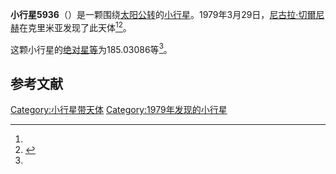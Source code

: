 {{Infobox planet
| bgcolour = #FFFFC0
| name = 5936 Khadzhinov
| symbol = 
| image = 
| caption = 
| discovery = yes
| discovery_ref = 
| discoverer = [[尼古拉·切爾尼赫|尼古拉·切爾尼赫]]
| discovery_site = [[克里米亚|克里米亚]] 
| discovered = 1979年3月29日
| designations = yes
| mp_name = 
| named_after = 
| alt_names = 1979 FQ2/ 1982 YB3 / 1984 GE / 1989 EJ
| mp_category = [[主带小行星|主带小行星]]
| orbit_ref = <ref name="a">[http://ssd.jpl.nasa.gov/sbdb.cgi?sstr=5936 5936 Khadzhinov] {{Wayback|url=http://ssd.jpl.nasa.gov/sbdb.cgi?sstr=5936 |date=20201124022501 }}，小行星數據庫瀏覽器（JPL Small-Body Database Browser）－[[美国国家航空航天局|美国国家航空航天局]]喷气推进实验室</ref>
| epoch = 2456400.5 (2013年4月18日更新)
| aphelion = {{convert|3.1475641|AU|km|3|abbr=on|lk=out}}
| perihelion = {{convert|2.8552029|AU|km|3|abbr=on}}
| semimajor = {{convert|3.0013835|AU|km|3|abbr=on}}
| eccentricity = 0.0487044
| period = 1899.243547 [[日|日]]<br />5.2[[儒略年|儒略年]]
| avg_speed = 
| inclination = 10.80594
| asc_node = 57.93525
| mean_anomaly = 
| arg_peri = 185.03086
| satellites = 
| physical_characteristics = yes
| dimensions = 
| mass = 
| density = 
| surface_grav = 
| escape_velocity = 
| sidereal_day = 
| axial_tilt = 
| pole_ecliptic_lat = 
| pole_ecliptic_lon = 
| albedo = 
| temperatures= 
| temp_name1 = 
| mean_temp_1 = 
| max_temp_1 = 
| temp_name2 = 
| max_temp_2 = 
| spectral_type = 
| abs_magnitude = 185.03086
}}

'''小行星5936'''（{{lang-en|5936 Khadzhinov}}）是一颗围绕[[太阳|太阳]][[公转|公转]]的[[小行星|小行星]]。1979年3月29日，[[尼古拉·切爾尼赫|尼古拉·切爾尼赫]]在克里米亚发现了此天体<ref name="a" /><ref>{{cite news|title=小行星列表|url=http://cfa-www.harvard.edu/iau/lists/NumberedMPs.txt|accessdate=2013-07-08|newspaper=哈佛大学|archive-date=2008-05-17|archive-url=https://web.archive.org/web/20080517010638/http://cfa-www.harvard.edu/iau/lists/NumberedMPs.txt|dead-url=no}}</ref>。

这颗小行星的[[绝对星等|绝对星等]]为185.03086等<ref name="a" />。

==参考文献==
{{reflist}}
{{Minor Planet Number|[[小行星5935|小行星5935]]|[[小行星5937|小行星5937]]}}

{{小天体}}

[[Category:小行星带天体|Category:小行星带天体]]
[[Category:1979年发现的小行星|Category:1979年发现的小行星]]

{{asteroid-stub}}